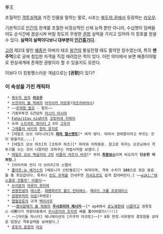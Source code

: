 拳王

초월적인 [[격투]]실력을 가진 인물을 말하는 말로, 시초는 [[북두의 권]]에서 등장하는 [[라오우]].

기본적으로 [[인간]]의 한계를 초월한 비정상적인 신체 능력 뿐만 아니라, 수십명이 덤벼들어도 순식간에 끔살시켜 버릴 정도의 무쌍한 [[권법]] 실력을 가지고 있어야 이 칭호를 얻을 수 있다. '''실력이 실력이다보니 대부분이 [[인간흉기]]다.'''

[[고려]] 제2대 왕인 [[혜종]]은 아버지 태조 [[왕건]]의 통일전쟁 때도 활약한 장수였는데, 특히 '''맨주먹'''으로 궁에 침입한 자객을 직접 때려잡은 적이 있다. 이런 의미에서 보면 혜종이야말로 현실세계에 존재한 권왕이라 할 수 있을지도 모른다.

이보다 더 킹왕짱스러운 개념으로는 '''[권황]'''이 있다?

=== 이 속성을 가진 캐릭터 ===
  * [[북두의 권]]의 '''[[라오우]]'''
  * [[쓰르라미 울 적에]]의 [[아카사카 마모루]]([[마츠리바야시]])
  * ~~[[주먹왕 랄프]] - 랄프~~
  * 기동무투전 G건담의 [[마스터 아시아]]
  * [[Fate/stay night]]의 [[코토미네 키레이]]
  * 슈퍼 [[스트리트 파이터 2]] X의 [[고우키]]
  * [[그래플러 바키]]의 [[한마 유지로]]
  * [테일즈 오브 이터니아]의 '''[[파라 엘스텟트]]'''[* 여자 맞다. 따라서 권여왕이라고 부르는 것이 맞을지도....]
  * [테일즈 오브 하츠]의 [코하쿠 하츠][* 파라와 이하동문. 참고로 파라는 오프닝에서 격투기를 쓰는 것이 나왔지만 코하쿠는 마법사처럼 보였다.]
  * [[테일즈 오브 엑실리아 2]]의 [[비즐리 카르시 바쿠]][* 무려 '''[[최종보스]]'''이며 비오의가 '''단순한 어퍼컷.''']
  * [아라카와 언더 더 브리지]의 스텔라
  * [[폴아웃:뉴 베가스]]의 [베로니카 산탄젤로][* 여자이며, 격투 수치가 '''103'''으로 모든 동료들 중 최강급이다. 특히나 [[탄도 주먹]]을 건네주면 [[카사도르]]도 쉽게 잡아버린다.] ~~[[wiki:"데스클로 건틀릿" 어흥이]]~~
  * [[쓰리몬]]의 [[마루이 후타바]]
  * [[권왕전생]]의 [[테스론]], [[레펜하르트 왈드 안타레스]], [[제라드 크롬 프로테이스]] 
  * [[권왕무적]]의 [[아운]](하영운)
  * [[열혈강호]]의 괴개 [[백리사우]]
  * ~~[[괭이갈매기 울 적에]]의 '''[[우시로미야 제시카]]'''~~[* ep4에서 [[로노웨]]한테 [[너클]]끼고 권왕포스 내뿜다가 차원이동해서 [[우시로미야 조지]]의 배를 뚫어버렸다(!!!)]
  * ~~[아이돌 마스터] 애니메이션의 [키쿠치 마코토]~~[* 8화 한정.석유왕의 경호원을 상대로 엄청난 격투실력을 보여줬다.]
  * [[로토의 문장]]의 [[야오]]
 
